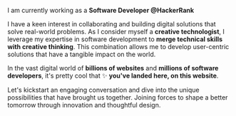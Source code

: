 
I am currently working as a **Software Developer @HackerRank**

I have a keen interest in collaborating and building digital solutions that solve real-world problems.
As I consider myself a **creative technologist**, I leverage my expertise in software development to **merge technical skills with creative thinking**. This combination allows me to develop user-centric solutions that have a tangible impact on the world.

In the vast digital world of **billions of websites** and **millions of software developers**, it's pretty cool that ✨ **you've landed here, on this website**.

Let's kickstart an engaging conversation and dive into the unique possibilities that have brought us together. Joining forces to shape a better tomorrow through innovation and thoughtful design.
